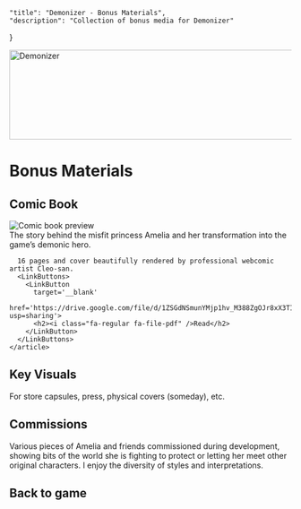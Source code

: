 

    "title": "Demonizer - Bonus Materials",
    "description": "Collection of bonus media for Demonizer"
}

<div>
  <img
    class="logo"
    srcset={Logo}
    alt="Demonizer"
    width="640"
    height="160"
  />
  <h1>Bonus Materials</h1>
  <h2>Comic Book</h2>
  <section style={{display: 'inline-grid'}}>
    <img src={ComicImg} alt='Comic book preview' width={320}/>
    <article style={{maxWidth: '320px'}}>
      The story behind the misfit princess Amelia and her transformation into the game’s demonic hero.

      16 pages and cover beautifully rendered by professional webcomic artist Cleo-san.
      <LinkButtons>
        <LinkButton
          target='__blank'
          href='https://drive.google.com/file/d/1ZSGdNSmunYMjp1hv_M388ZgOJr8xX3TI/view?usp=sharing'>
          <h2><i class="fa-regular fa-file-pdf" />Read</h2>
        </LinkButton>
      </LinkButtons>
    </article>
  </section>
  <section style={{display: 'inline-grid', gridTemplateColumns: '1fr'}}>
    <h2>Key Visuals</h2>
    For store capsules, press, physical covers (someday), etc.
    <Gallery items={KeyArtItems} columns={2} />
    <h2>Commissions</h2>
    Various pieces of Amelia and friends commissioned during development, showing bits of the world she is fighting to protect or letting her meet other original characters. I enjoy the diversity of styles and interpretations.
    <Gallery items={CommissionItems} />
    <LinkButton href='/demonizer'><h2>Back to game</h2></LinkButton>
  </section>
</div>